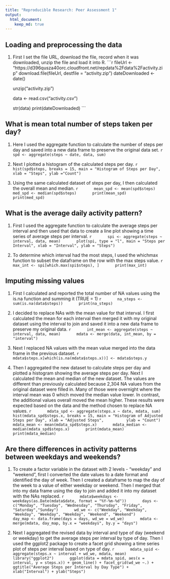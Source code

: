 ```yaml
---
title: "Reproducible Research: Peer Assessment 1"
output: 
  html_document:
    keep_md: true
---
```



## Loading and preprocessing the data
1. First I set the file URL, download the file, record when it was downloaded, unzip the file and load it into R.
    ```r
    fileUrl <- "https://d396qusza40orc.cloudfront.net/repdata%2Fdata%2Factivity.zip"
    download.file(fileUrl, destfile = "activity.zip")
    dateDownloaded <- date()
    
    unzip("activity.zip")
    
    data <- read.csv("activity.csv")
    
    str(data)
    print(dateDownloaded)
    ```

## What is mean total number of steps taken per day?
1. Here I used the aggregate function to calculate the number of steps per day and saved into a new data frame to preserve the original data set.
    ```r
      spd <- aggregate(steps ~ date, data, sum)
    ```

2. Next I plotted a histogram of the calculated steps per day.
    ```r
      hist(spd$steps, breaks = 15, main = "Histogram of Steps per Day", xlab = "Steps", ylab ="Count")
    ```

3. Using the same calculated dataset of steps per day, I then calculated the overall mean and median.
    ```r
      mean_spd <- mean(spd$steps)
      med_spd <- median(spd$steps)
      print(mean_spd)
      print(med_spd)
    ```

## What is the average daily activity pattern?
1. First I used the aggregate function to calculate the average steps per interval and then used that data to create a line plot showing a time series of average steps per interval.
    ```r
      spi <- aggregate(steps ~ interval, data, mean)
      plot(spi, type = "l", main = "Steps per Interval", xlab = "Interval", ylab = "Steps")
    ```

2. To determine which interval had the most steps, I used the whichmax function to subset the dataframe on the row with the max steps value.
    ```r
      max_int <- spi[which.max(spi$steps), ]
      print(max_int)
    ```

## Imputing missing values
1. First I calculated and reported the total number of NA values using the is.na function and summing it (TRUE = 1)
    ```r
      na_steps <- sum(is.na(data$steps))
      print(na_steps)
    ```

2. I decided to replace NAs with the mean value for that interval.  I first calculated the mean for each interval then merged it with my original dataset using the interval to join and saved it into a new data frame to preserve my original data.
    ```r
      int_mean <- aggregate(steps ~ interval, data, mean)
      mdata <- merge(data, int_mean, by = "interval")
    ```

3. Next I replaced NA values with the mean value merged into the data frame in the previous dataset.
    ```r
      mdata$steps.x[which(is.na(mdata$steps.x))] <- mdata$steps.y
    ```

4. Then I aggregated the new dataset to calculate steps per day and plotted a histogram showing the average steps per day.  Next I calculated the mean and median of the new dataset.  The values are different than previously calculated because 2,304 NA values from the original dataset were filled in.  Many of those were overnight where the interval mean was 0 which moved the median value lower. In contrast, the additional values overall moved the mean higher. These results were expected based on the data and the method chosen to replace NA values.
    ```r
      mdata_spd <- aggregate(steps.x ~ date, mdata, sum) 
      hist(mdata_spd$steps.x, breaks = 15, main = "Histogram of Adjusted Steps per Day", xlab = "Adjusted Steps", 
        ylab = "Count")
      mdata_mean <- mean(mdata_spd$steps.x)
      mdata_median <- median(mdata_spd$steps.x)
      print(mdata_mean)
      print(mdata_median)
    ```  

## Are there differences in activity patterns between weekdays and weekends?
1. To create a factor variable in the dataset with 2 levels - "weekday" and "weekend", first I converted the date values to a date format and identified the day of week. Then I created a dataframe to map the day of the week to a value of either weekday or weekend. Then I merged that into my data frame using the day to join and added it into my dataset with the NAs replaced.
    ```r
      mdata$weekdays <- weekdays(as.Date(mdata$date, format = "%Y-%m-%d"))
      days <- c("Monday", "Tuesday", "Wednesday", "Thursday", "Friday", "Saturday","Sunday")
      wd_we <- c("Weekday", "Weekday", "Weekday", "Weekday", "Weekday", "Weekend", "Weekend")
      day_map <- data.frame(days = days, wd_we = wd_we)
      mdata <- merge(mdata, day_map, by.x = "weekdays", by.y = "days")
    ```

2. Next I aggregated the revised data by interval and type of day (weekend or weekday) to get the average steps per interval by type of day.  Then I used the ggplot2 package to create a facet grid showing a time series plot of steps per interval based on type of day.
    ```r
      mdata_spid <- aggregate(steps.x ~ interval + wd_we, mdata, mean)
      library("ggplot2")
      ggplot(data = mdata_spid, aes(x = interval, y = steps.x)) + geom_line() + facet_grid(wd_we ~.) + ggtitle("Average Steps per Interval by Day Type") + xlab("Interval") + ylab("Steps")
    ```  
  
